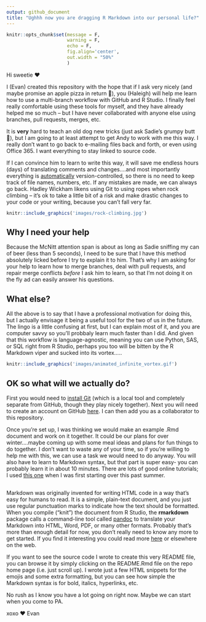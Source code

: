 ```yaml
---
output: github_document
title: "Ughhh now you are dragging R Markdown into our personal life?"
---
```

```r
knitr::opts_chunk$set(message = F,
                      warning = F,
                      echo = F,
                      fig.align='center',
                      out.width = "50%"
                      )

```

Hi sweetie ❤

I (Evan) created this repository with the hope that if I ask very nicely (and
maybe promise an apple pizza in return &#127829;), you (Haleigh) will help me 
learn how to use a multi-branch workflow with GitHub and R Studio. I finally
feel really comfortable using these tools for myself, and they have already
helped me so much -- but I have never collaborated with anyone else using
branches, pull requests, merges, etc.


It is **very** hard to teach an old dog new tricks (just ask Sadie's grumpy butt
🐶), but I am going to at least attempt to get Andy to work with me this way. I
really don't want to go back to e-mailing files back and forth, or even using
Office 365. I want everything to stay linked to source code.


If I can convince him to learn to write this way, it will save me endless hours (days)
of translating comments and changes....and most importantly everything is
<u>automatically</u> version-controlled, so there is no need to keep track of
file names, numbers, etc. If any mistakes are made, we can always go back.
Hadley Wickham likens using Git to using ropes when rock climbing -- it's ok to take
a little bit of a risk and make drastic changes to your code or your writing,
because you can't fall very far.

```r
knitr::include_graphics('images/rock-climbing.jpg') 
```

## Why I need your help

Because the McNitt attention span is about as long as Sadie sniffing my can of
beer (less than 5 seconds), I need to be sure that I have this method absolutely
licked before I try to explain it to him. That's why I am asking for your help
to learn how to merge branches, deal with pull requests, and repair merge conflicts _before_ I ask him to learn, so that I'm not doing it on the fly ad can easily answer his questions. 

## What else?
All the above is to say that I have a professional motivation for doing this, but I
actually envisage it being a useful tool for the two of us in the future. The lingo is a little confusing at first, but I can explain most of it, and you are computer savvy so you'll probbaly learn much faster than I did. And
given that this workflow is language-agnostic, meaning you can use Python,
SAS, or SQL right from R Studio, perhaps you too will be bitten by the R Markdown viper
and sucked into its vortex.....


```r
knitr::include_graphics('images/animated_infinite_vortex.gif')
```


## OK so what will we actually do?

First you would need to [install Git](https://git-scm.com/book/en/v2/Getting-Started-Installing-Git/) (which is a local tool and completely separate from GitHub, though they play nicely together). Next you will need to create an account on GitHub [here](https://github.com/join). I can then add you as a collaborator to this repository. 

Once you're set up, I was thinking we would make an example .Rmd document and work on it together. It could be our plans for over winter....maybe coming up with some meal ideas and plans for fun things to do together. I don't want to waste any of your time, so if you're willing to help me with this, we can use a task we would need to do anyway. You will also have to learn 
to Markdown syntax, but that part is super easy- you can probably learn it in about 10 minutes. There are lots of good online tutorials; I used [this one](https://www.markdowntutorial.com/) when I was first starting over this past summer. 

##
Markdown was originally invented for writing HTML code in a way that's easy for humans to read. It is a simple, plain-text document, and you just use regular punctuation marks to indicate how the text should be formatted. When you compile ("knit") the document from R Studio, the **rmarkdown** package calls a command-line tool called [pandoc](https://pandoc.org/) to translate your Markdown into HTML, Word, PDF, or many other formats. Probably that's more than enough detail for now, you don't really need to know any more to get started. If you find it interesting you could read more [here](https://rmarkdown.rstudio.com/lesson-2.html) or elsewhere on the web. 

If you want to see the source code I wrote to create this very README file, you can browse it by simply clicking on the README.Rmd file on the repo home page (i.e. just scroll up). I wrote just a few HTML snippets for the emojis and some extra formatting, but you can see how simple the Markdown syntax is for bold, italics, hyperlinks, etc.

No rush as I know you have a lot going on right now. Maybe we can start when you come to PA. 

xoxo 
❤ Evan 
